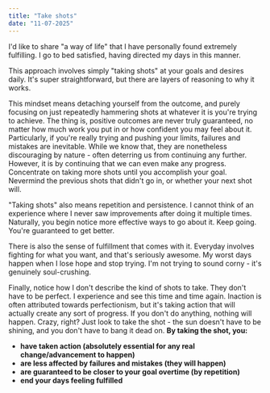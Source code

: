```yaml
---
title: "Take shots"
date: "11-07-2025"
---
```


<SpaceBetween>
I'd like to share "a way of life" that I have personally found extremely fulfilling. I go to bed satisfied, having directed my days in this manner.

This approach involves simply "taking shots" at your goals and desires daily. It's super straightforward, but there are layers of reasoning to why it works.

This mindset means detaching yourself from the outcome, and purely focusing on just repeatedly hammering shots at whatever it is you're trying to achieve. The thing is, positive outcomes are never truly guaranteed, no matter how much work you put in or how confident you may feel about it. Particularly, if you're really trying and pushing your limits, failures and mistakes are inevitable. While we know that, they are nonetheless discouraging by nature - often deterring us from continuing any further. However, it is by continuing that we can even make any progress. Concentrate on taking more shots until you accomplish your goal. Nevermind the previous shots that didn't go in, or whether your next shot will.

"Taking shots" also means repetition and persistence. I cannot think of an experience where I never saw improvements after doing it multiple times. Naturally, you begin notice more effective ways to go about it. Keep going. You're guaranteed to get better.

There is also the sense of fulfillment that comes with it. Everyday involves fighting for what you want, and that's seriously awesome. My worst days happen when I lose hope and stop trying. I'm not trying to sound corny - it's genuinely soul-crushing.

Finally, notice how I don't describe the kind of shots to take. They don't have to be perfect. I experience and see this time and time again. Inaction is often attributed towards perfectionism, but it's taking action that will actually create any sort of progress. If you don't do anything, nothing will happen. Crazy, right? Just look to take the shot - the sun doesn't have to be shining, and you don't have to bang it dead on. **By taking the shot, you:**

- **have taken action (absolutely essential for any real change/advancement to happen)**
- **are less affected by failures and mistakes (they will happen)**
- **are guaranteed to be closer to your goal overtime (by repetition)**
- **end your days feeling fulfilled**

</SpaceBetween>
